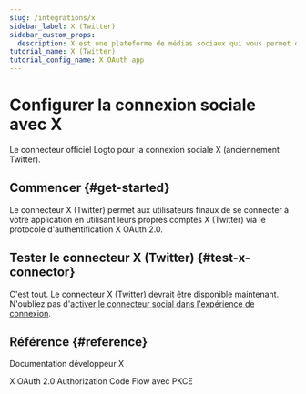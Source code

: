 ```yaml
---
slug: /integrations/x
sidebar_label: X (Twitter)
sidebar_custom_props:
  description: X est une plateforme de médias sociaux qui vous permet de vous connecter avec vos amis et votre famille.
tutorial_name: X (Twitter)
tutorial_config_name: X OAuth app
---
```




# Configurer la connexion sociale avec X

Le connecteur officiel Logto pour la connexion sociale X (anciennement Twitter).

<GuideTip />

## Commencer \{#get-started}

Le connecteur X (Twitter) permet aux utilisateurs finaux de se connecter à votre application en utilisant leurs propres comptes X (Twitter) via le protocole d'authentification X OAuth 2.0.

<Integration />

## Tester le connecteur X (Twitter) \{#test-x-connector}

C'est tout. Le connecteur X (Twitter) devrait être disponible maintenant. N'oubliez pas d'[activer le connecteur social dans l'expérience de connexion](/connectors/social-connectors/#enable-social-sign-in).

## Référence \{#reference}

<Url href="https://developer.x.com/en/docs">Documentation développeur X</Url>

<Url href="https://developer.x.com/en/docs/authentication/oauth-2-0/authorization-code">
  X OAuth 2.0 Authorization Code Flow avec PKCE
</Url>

